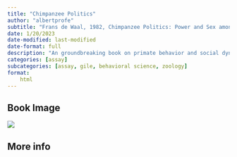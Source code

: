 ```yaml
---
title: "Chimpanzee Politics"
author: "albertprofe"
subtitle: "Frans de Waal, 1982, Chimpanzee Politics: Power and Sex among Apes"
date: 1/20/2023
date-modified: last-modified
date-format: full
description: "An groundbreaking book on primate behavior and social dynamics. Frans de Waal provides a deep insight into the complex relationships between chimpanzees and how they influence their political power structures."
categories: [assay]
subcategories: [assay, gile, behavioral science, zoology]
format:
    html
---
```


## Book Image

![](/books/chimpanzeePolitics.jpg)

## More info


